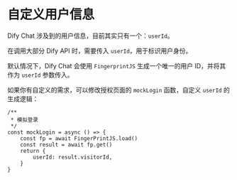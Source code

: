 
# 自定义用户信息

Dify Chat 涉及到的用户信息，目前其实只有一个：`userId`。

在调用大部分 Dify API 时，需要传入 `userId`，用于标识用户身份。

默认情况下，Dify Chat 会使用 `FingerprintJS` 生成一个唯一的用户 ID，并将其作为 `userId` 参数传入。

如果你有自定义的需求，可以修改授权页面的 `mockLogin` 函数，自定义 `userId` 的生成逻辑：

```tsx title="packages/react-app/src/pages/auth/index.tsx"
/**
 * 模拟登录
 */
const mockLogin = async () => {
	const fp = await FingerPrintJS.load()
	const result = await fp.get()
	return {
		userId: result.visitorId,
	}
}

